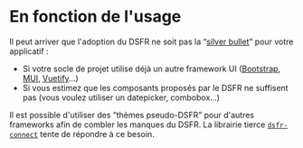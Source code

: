 # En fonction de l'usage

Il peut arriver que l'adoption du DSFR ne soit pas la “[silver bullet](https://fr.wikipedia.org/wiki/Silver_Bullet)” pour votre applicatif :

- Si votre socle de projet utilise déjà un autre framework UI ([Bootstrap](https://github.com/twbs/bootstrap), [MUI](https://github.com/mui/material-ui), [Vuetify](https://github.com/vuetifyjs/vuetify)…)
- Si vous estimez que les composants proposés par le DSFR ne suffisent pas (vous voulez utiliser un datepicker, combobox…)

Il est possible d'utiliser des “thèmes pseudo-DSFR” pour d'autres frameworks afin de combler les manques du DSFR. La librairie tierce [`dsfr-connect`](https://dsfr-connect.rame.fr/) tente de répondre à ce besoin.
